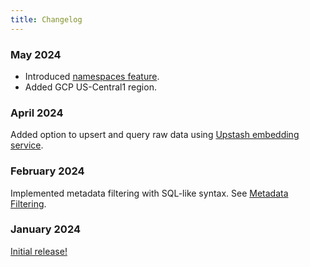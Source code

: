 ```yaml
---
title: Changelog
---
```


### May 2024

- Introduced [namespaces feature](https://upstash.com/docs/vector/features/namespaces).
- Added GCP US-Central1 region.


### April 2024

Added option to upsert and query raw data using [Upstash embedding service](https://upstash.com/docs/vector/features/embeddingmodels).


### February 2024

Implemented metadata filtering with SQL-like syntax. See [Metadata Filtering](https://upstash.com/docs/vector/features/filtering).


### January 2024

[Initial release!](https://upstash.com/blog/introducing-vector-database) 

